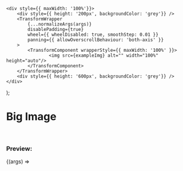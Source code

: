 


    <div style={{ maxWidth: '100%'}}>
        <div style={{ height: '200px', backgroundColor: 'grey'}} />
        <TransformWrapper
            {...normalizeArgs(args)}
            disablePadding={true}
            wheel={{ wheelDisabled: true, smoothStep: 0.01 }}
            panning={{ allowOverscrollBehaviour: 'both-axis' }}
        >
            <TransformComponent wrapperStyle={{ maxWidth: '100%' }}>
                    <img src={exampleImg} alt="" width="100%"  height="auto"/>
            </TransformComponent>
        </TransformWrapper>
        <div style={{ height: '600px', backgroundColor: 'grey'}} />
    </div>
);

<Meta
  title="Examples/Overflow Scroll"
  component={TransformWrapper}
  argTypes={argsTypes}
/>

# Big Image

<br />

### Preview:

<Canvas>
  <Story name="Overflow Scroll">{(args) => <Template {...args} />}</Story>
</Canvas>

## Component API

<ArgsTable story="Overflow Scroll" />
